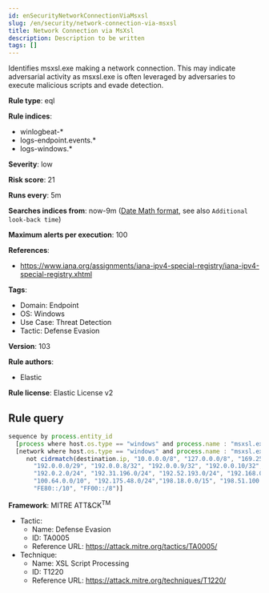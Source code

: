```yaml
---
id: enSecurityNetworkConnectionViaMsxsl
slug: /en/security/network-connection-via-msxsl
title: Network Connection via MsXsl
description: Description to be written
tags: []
---
```


<div id="network-connection-via-msxsl"></div>

Identifies msxsl.exe making a network connection. This may indicate adversarial activity as msxsl.exe is often leveraged by adversaries to execute malicious scripts and evade detection.

**Rule type**: eql

**Rule indices**: 

* winlogbeat-*
* logs-endpoint.events.*
* logs-windows.*

**Severity**: low

**Risk score**: 21

**Runs every**: 5m

**Searches indices from**: now-9m ([Date Math format](((ref))/common-options.html#date-math), see also <DocLink id="enSecurityRulesUiCreate" section="set-the-rules-schedule">`Additional look-back time`</DocLink>)

**Maximum alerts per execution**: 100

**References**: 

* https://www.iana.org/assignments/iana-ipv4-special-registry/iana-ipv4-special-registry.xhtml

**Tags**: 

* Domain: Endpoint
* OS: Windows
* Use Case: Threat Detection
* Tactic: Defense Evasion

**Version**: 103

**Rule authors**: 

* Elastic

**Rule license**: Elastic License v2

## Rule query

```js
sequence by process.entity_id
  [process where host.os.type == "windows" and process.name : "msxsl.exe" and event.type == "start"]
  [network where host.os.type == "windows" and process.name : "msxsl.exe" and
     not cidrmatch(destination.ip, "10.0.0.0/8", "127.0.0.0/8", "169.254.0.0/16", "172.16.0.0/12", "192.0.0.0/24",
       "192.0.0.0/29", "192.0.0.8/32", "192.0.0.9/32", "192.0.0.10/32", "192.0.0.170/32", "192.0.0.171/32",
       "192.0.2.0/24", "192.31.196.0/24", "192.52.193.0/24", "192.168.0.0/16", "192.88.99.0/24", "224.0.0.0/4",
       "100.64.0.0/10", "192.175.48.0/24","198.18.0.0/15", "198.51.100.0/24", "203.0.113.0/24", "240.0.0.0/4", "::1",
       "FE80::/10", "FF00::/8")]

```

**Framework**: MITRE ATT&CK<sup>TM</sup>

* Tactic:
    * Name: Defense Evasion
    * ID: TA0005
    * Reference URL: https://attack.mitre.org/tactics/TA0005/
* Technique:
    * Name: XSL Script Processing
    * ID: T1220
    * Reference URL: https://attack.mitre.org/techniques/T1220/

